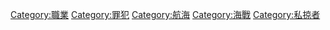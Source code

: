 {{Catnav|頁面分類|地理|水體|海洋|航海}}
{{Catnav|頁面分類|地理|地形|海洋|航海}}
{{Catnav|頁面分類|人类社会|人物|職業}}
{{Catnav|頁面分類|人类社会|人物|特殊人物|罪犯}}
{{Catnav|頁面分類|人类社会|交通|水路運輸|航海}}
{{Catnav|頁面分類|人物|職業}}
{{Catnav|頁面分類|人物|特殊人物|罪犯}}

{{catmore}}
{{Commonscat|Pirates}}
{{cat see also|私掠者}}

[[Category:職業|Category:職業]]
[[Category:罪犯|Category:罪犯]]
[[Category:航海|Category:航海]]
[[Category:海戰|Category:海戰]]
[[Category:私掠者|Category:私掠者]]